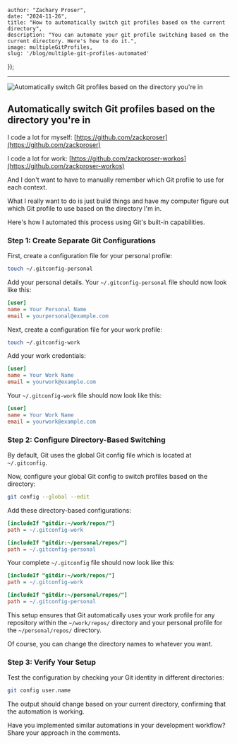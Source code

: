 

    author: "Zachary Proser",
    date: "2024-11-26",
    title: "How to automatically switch git profiles based on the current directory",
    description: "You can automate your git profile switching based on the current directory. Here's how to do it.",
    image: multipleGitProfiles,
    slug: '/blog/multiple-git-profiles-automated'
});


--- 

<Image src={multipleGitProfiles} alt="Automatically switch Git profiles based on the directory you're in" />

## Automatically switch Git profiles based on the directory you're in 

I code a lot for myself: [https://github.com/zackproser](https://github.com/zackproser)

I code a lot for work: [https://github.com/zackproser-workos](https://github.com/zackproser-workos)

And I don't want to have to manually remember which Git profile to use for each context. 

What I really want to do is just build things and have my computer figure out which Git profile to use based on the directory I'm in.

Here's how I automated this process using Git's built-in capabilities.

### Step 1: Create Separate Git Configurations

First, create a configuration file for your personal profile:

```bash
touch ~/.gitconfig-personal
```

Add your personal details. Your `~/.gitconfig-personal` file should now look like this:

```ini
[user]
name = Your Personal Name
email = yourpersonal@example.com
```

Next, create a configuration file for your work profile:

```bash
touch ~/.gitconfig-work
```

Add your work credentials:

```ini
[user]
name = Your Work Name
email = yourwork@example.com
```

Your `~/.gitconfig-work` file should now look like this:

```ini
[user]
name = Your Work Name
email = yourwork@example.com
```

### Step 2: Configure Directory-Based Switching

By default, Git uses the global Git config file which is located at `~/.gitconfig`.

Now, configure your global Git config to switch profiles based on the directory:

```bash
git config --global --edit
```

Add these directory-based configurations:

```ini
[includeIf "gitdir:~/work/repos/"]
path = ~/.gitconfig-work

[includeIf "gitdir:~/personal/repos/"]
path = ~/.gitconfig-personal
```

Your complete `~/.gitconfig` file should now look like this:

```ini
[includeIf "gitdir:~/work/repos/"]
path = ~/.gitconfig-work

[includeIf "gitdir:~/personal/repos/"]
path = ~/.gitconfig-personal
```

This setup ensures that Git automatically uses your work profile for any repository within the `~/work/repos/` directory and your personal profile for the `~/personal/repos/` directory.

Of course, you can change the directory names to whatever you want.

### Step 3: Verify Your Setup

Test the configuration by checking your Git identity in different directories:

```bash
git config user.name
```

The output should change based on your current directory, confirming that the automation is working.

Have you implemented similar automations in your development workflow? Share your approach in the comments.